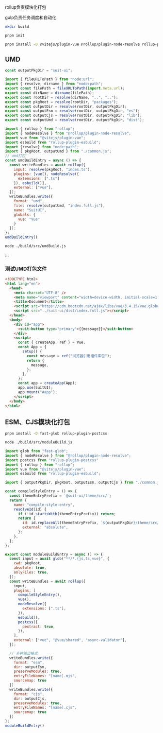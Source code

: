 rollup负责模块化打包

gulp负责任务调度和自动化



```bash
mkdir build

pnpm init

pnpm install -D @vitejs/plugin-vue @rollup/plugin-node-resolve rollup-plugin-esbuild @rollup/plugin-commonjs
```



## UMD



```js [build/src/common.js]
const outputPkgDir = "suit-ui";

import { fileURLToPath } from "node:url";
import { resolve, dirname } from "node:path";
export const filePath = fileURLToPath(import.meta.url);
export const dirName = dirname(filePath);
export const rootDir = resolve(dirName, "..", "..");
export const pkgRoot = resolve(rootDir, "packages");
export const outputDir = resolve(rootDir, outputPkgDir);
export const outputEsm = resolve(rootDir, outputPkgDir, "es");
export const outputCjs = resolve(rootDir, outputPkgDir, "lib");
export const outputUmd = resolve(rootDir, outputPkgDir, "dist");
```

```js [build/src/umdBuild.js]
import { rollup } from "rollup";
import { nodeResolve } from "@rollup/plugin-node-resolve";
import vue from "@vitejs/plugin-vue";
import esbuild from "rollup-plugin-esbuild";
import {resolve} from "node:path";
import { pkgRoot, outputUmd } from "./common.js";
// umd打包
const umdBuildEntry = async () => {
  const writeBundles = await rollup({
    input: resolve(pkgRoot, "index.ts"),
    plugins: [vue(), nodeResolve({
      extensions: [".ts"]
    }), esbuild()],
    external: ["vue"],
  });
  writeBundles.write({
    format: "umd",
    file: resolve(outputUmd, "index.full.js"),
    name: "SuitUI",
    globals: {
      vue: "Vue"
    }
  });
};
umdBuildEntry()
```

```bash
node ./build/src/umdBuild.js
```

:::



### 测试UMD打包文件

```html
<!DOCTYPE html>
<html lang="en">
  <head>
    <meta charset="UTF-8" />
    <meta name="viewport" content="width=device-width, initial-scale=1.0" />
    <title>Document</title>
    <script src="https://cdn.bootcdn.net/ajax/libs/vue/3.4.15/vue.global.js"></script>
    <script src="../suit-ui/dist/index.full.js"></script>
  </head>
  <body>
    <div id="app">
      <suit-button type="primary">{{message}}</suit-button>
    </div>
    <script>
      const { createApp, ref } = Vue;
      const App = {
        setup() {
          const message = ref("浏览器引用组件库包");
          return {
            message,
          };
        },
      };
      const app = createApp(App);
      app.use(SuitUI);
      app.mount("#app");
    </script>
  </body>
</html>
```



## ESM、CJS模块化打包

```bash
pnpm install -D fast-glob rollup-plugin-postcss

node ./build/src/moduleBuild.js
```



```js
import glob from "fast-glob";
import { nodeResolve } from "@rollup/plugin-node-resolve";
import postcss from "rollup-plugin-postcss"
import { rollup } from "rollup";
import vue from "@vitejs/plugin-vue";
import esbuild from "rollup-plugin-esbuild";

import { outputPkgDir, pkgRoot, outputEsm, outputCjs } from "./common.js";

const compileStyleEntry = () => {
  const themeEntryPrefix = `@suit-ui/theme/src/`;
  return {
    name: "compile-style-entry",
    resolveId(id) {
      if (!id.startsWith(themeEntryPrefix)) return;
      return {
        id: id.replaceAll(themeEntryPrefix, `${outputPkgDir}/theme/src/`),
        external: "absolute",
      };
    },
  };
};

export const moduleBuildEntry = async () => {
  const input = await glob("**/*.{js,ts,vue}", {
    cwd: pkgRoot,
    absolute: true,
    onlyFiles: true,
  });
  const writeBundles = await rollup({
    input,
    plugins: [
      compileStyleEntry(),
      vue(),
      nodeResolve({
        extensions: [".ts"],
      }),
      esbuild(),
      postcss({
        pextract: true,
      }),
    ],
    external: ["vue", "@vue/shared", "async-validator"],
  });

  // 多种输出格式
  writeBundles.write({
    format: "esm",
    dir: outputEsm,
    preserveModules: true,
    entryFileNames: "[name].mjs",
    sourcemap: true
  })
  writeBundles.write({
    format: "cjs",
    dir: outputCjs,
    preserveModules: true,
    entryFileNames: "[name].cjs",
    sourcemap: true
  })
};
moduleBuildEntry()
```

